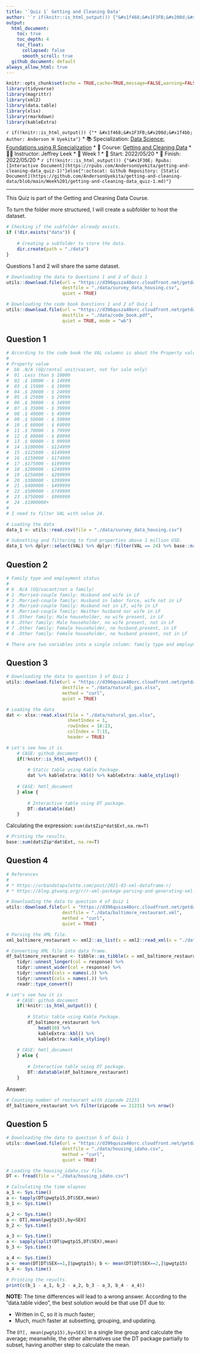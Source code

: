 ```yaml
---
title: '`Quiz 1` Getting and Cleaning Data'
author: '`r if(knitr::is_html_output()) {"&#x1f468;&#x1F3FB;&#x200d;&#x1f4bb; Anderson H Uyekita"} else {NULL}`'
output:
  html_document:
    toc: true
    toc_depth: 4
    toc_float:
      collapsed: false
      smooth_scroll: true
  github_document: default
always_allow_html: true
---
```


```r
knitr::opts_chunk$set(echo = TRUE,cache=TRUE,message=FALSE,warning=FALSE)
library(tidyverse)
library(magrittr)
library(xml2)
library(data.table)
library(xlsx)
library(rmarkdown)
library(kableExtra)
```

`r if(!knitr::is_html_output()) {"* &#x1f468;&#x1F3FB;&#x200d;&#x1f4bb; Author: Anderson H Uyekita"}`
* &#x1f4da; Specialization: [Data Science: Foundations using R Specialization](https://www.coursera.org/specializations/data-science-foundations-r)
* &#x1f4d6; Course: [Getting and Cleaning Data](https://www.coursera.org/learn/data-cleaning)
    * &#x1F9D1;&#x200d;&#x1F3EB; Instructor: Jeffrey Leek
* &#x1F4C6; Week 1
    * &#x1F6A6; Start: 2022/05/20
    * &#x1F3C1; Finish: 2022/05/20
* `r if(!knitr::is_html_output()) {"&#x1F30E; Rpubs: [Interactive Document](https://rpubs.com/AndersonUyekita/getting-and-cleaning-data_quiz-1)"}else{":octocat: Github Repository: [Static Document](https://github.com/AndersonUyekita/getting-and-cleaning-data/blob/main/Week%201/getting-and-cleaning-data_quiz-1.md)"}`

***

This Quiz is part of the Getting and Cleaning Data Course.

To turn the folder more structured, I will create a subfolder to host the dataset.

```r
# Checking if the subfolder already exists.
if (!dir.exists("data")) {
    
    # Creating a subfolder to store the data.
    dir.create(path = "./data")
}
```

Questions 1 and 2 will share the same dataset.

```r
# Downloading the data to Questions 1 and 2 of Quiz 1
utils::download.file(url = "https://d396qusza40orc.cloudfront.net/getdata%2Fdata%2Fss06hid.csv",
                     destfile = "./data/survey_data_housing.csv",
                     quiet = TRUE)

# Downloading the code book Questions 1 and 2 of Quiz 1
utils::download.file(url = "https://d396qusza40orc.cloudfront.net/getdata%2Fdata%2FPUMSDataDict06.pdf",
                     destfile = "./data/code_book.pdf",
                     quiet = TRUE, mode = "wb")
```

## Question 1

```r
# According to the code book the VAL columns is about the Property value
#
# Property value
#  bb .N/A (GQ/rental unit/vacant, not for sale only)
#  01 .Less than $ 10000
#  02 .$ 10000 - $ 14999
#  03 .$ 15000 - $ 19999
#  04 .$ 20000 - $ 24999
#  05 .$ 25000 - $ 29999
#  06 .$ 30000 - $ 34999
#  07 .$ 35000 - $ 39999
#  08 .$ 40000 - $ 49999
#  09 .$ 50000 - $ 59999
#  10 .$ 60000 - $ 69999
#  11 .$ 70000 - $ 79999
#  12 .$ 80000 - $ 89999
#  13 .$ 90000 - $ 99999
#  14 .$100000 - $124999
#  15 .$125000 - $149999
#  16 .$150000 - $174999
#  17 .$175000 - $199999
#  18 .$200000 - $249999
#  19 .$250000 - $299999
#  20 .$300000 - $399999
#  21 .$400000 - $499999
#  22 .$500000 - $749999
#  23 .$750000 - $999999
#  24 .$1000000+
#
# I need to filter VAL with value 24.

# Loading the data
data_1 <- utils::read.csv(file = "./data/survey_data_housing.csv")

# Subsetting and filtering to find properties above 1 million USD.
data_1 %>% dplyr::select(VAL) %>% dplyr::filter(VAL == 24) %>% base::nrow()
```

## Question 2

```r
# Family type and employment status
#
# b .N/A (GQ/vacant/not a family)
# 1 .Married-couple family: Husband and wife in LF
# 2 .Married-couple family: Husband in labor force, wife not in LF
# 3 .Married-couple family: Husband not in LF, wife in LF
# 4 .Married-couple family: Neither husband nor wife in LF
# 5 .Other family: Male householder, no wife present, in LF
# 6 .Other family: Male householder, no wife present, not in LF
# 7 .Other family: Female householder, no husband.present, in LF
# 8 .Other family: Female householder, no husband present, not in LF 

# There are two variables into a single column: family type and employment status.
```

## Question 3

```r
# Downloading the data to question 3 of Quiz 1
utils::download.file(url = "https://d396qusza40orc.cloudfront.net/getdata%2Fdata%2FDATA.gov_NGAP.xlsx",
                     destfile = "./data/natural_gas.xlsx",
                     method = "curl",
                     quiet = TRUE)

# Loading the data
dat <- xlsx::read.xlsx(file = "./data/natural_gas.xlsx",
                       sheetIndex = 1,
                       rowIndex = 18:23,
                       colIndex = 7:15,
                       header = TRUE)

# Let's see how it is
    # CASE: github_document
    if(!knitr::is_html_output()) {
    
        # Static table using Kable Package.
        dat %>% kableExtra::kbl() %>% kableExtra::kable_styling()
    
    # CASE: hmtl_document
    } else {
    
        # Interactive table using DT package.
        DT::datatable(dat)
    }
```

Calculating the expression: `sum(dat$Zip*dat$Ext,na.rm=T)`

```r
# Printing the results.
base::sum(dat$Zip*dat$Ext, na.rm=T)
```

## Question 4

```r
# References
# 
# * https://urbandatapalette.com/post/2021-03-xml-dataframe-r/
# * https://blog.gtwang.org/r/r-xml-package-parsing-and-generating-xml-tutorial/

# Downloading the data to question 4 of Quiz 1
utils::download.file(url = "https://d396qusza40orc.cloudfront.net/getdata%2Fdata%2Frestaurants.xml",
                     destfile = "./data/baltimore_restaurant.xml",
                     method = "curl",
                     quiet = TRUE)

# Parsing the XML file.
xml_baltimore_restaurant <- xml2::as_list(x = xml2::read_xml(x = "./data/baltimore_restaurant.xml"))

# Converting XML file into data frame.
df_baltimore_restaurant <- tibble::as_tibble(x = xml_baltimore_restaurant) %>%
    tidyr::unnest_longer(col = response) %>%
    tidyr::unnest_wider(col = response) %>%
    tidyr::unnest(cols = names(.)) %>%
    tidyr::unnest(cols = names(.)) %>%
    readr::type_convert()
```

```r
# Let's see how it is
    # CASE: github_document
    if(!knitr::is_html_output()) {
    
        # Static table using Kable Package.
        df_baltimore_restaurant %>%
            head(10) %>%
            kableExtra::kbl() %>%
            kableExtra::kable_styling()
    
    # CASE: hmtl_document
    } else {
    
        # Interactive table using DT package.
        DT::datatable(df_baltimore_restaurant)
    }
```

Answer:

```r
# Counting number of restaurant with zipcode 21231
df_baltimore_restaurant %>% filter(zipcode == 21231) %>% nrow()
```

## Question 5

```r
# Downloading the data to question 5 of Quiz 1
utils::download.file(url = "https://d396qusza40orc.cloudfront.net/getdata%2Fdata%2Fss06pid.csv",
                     destfile = "./data/housing_idaho.csv",
                     method = "curl",
                     quiet = TRUE)

# Loading the housing_idaho.csv file.
DT <- fread(file = "./data/housing_idaho.csv")

# Calculating the time elapses
a_1 <- Sys.time()
a <- tapply(DT$pwgtp15,DT$SEX,mean)
b_1 <- Sys.time()

a_2 <- Sys.time()
a <- DT[,mean(pwgtp15),by=SEX]
b_2 <- Sys.time()

a_3 <- Sys.time()
a <- sapply(split(DT$pwgtp15,DT$SEX),mean)
b_3 <- Sys.time()

a_4 <- Sys.time()
a <- mean(DT[DT$SEX==1,]$pwgtp15); b <- mean(DT[DT$SEX==2,]$pwgtp15)
b_4 <- Sys.time()

# Printing the results.
print(c(b_1 - a_1, b_2 - a_2, b_3 - a_3, b_4 - a_4))
```

**NOTE:** The time differences will lead to a wrong answer. According to the "data.table video", the best solution would be that use DT due to:

- Written in C, so it is much faster;
- Much, much faster at subsetting, grouping, and updating.

The `DT[, mean(pwgtp15),by=SEX]` in a single line group and calculate the average; meanwhile, the other alternatives use the DT package partially to subset, having another step to calculate the mean.